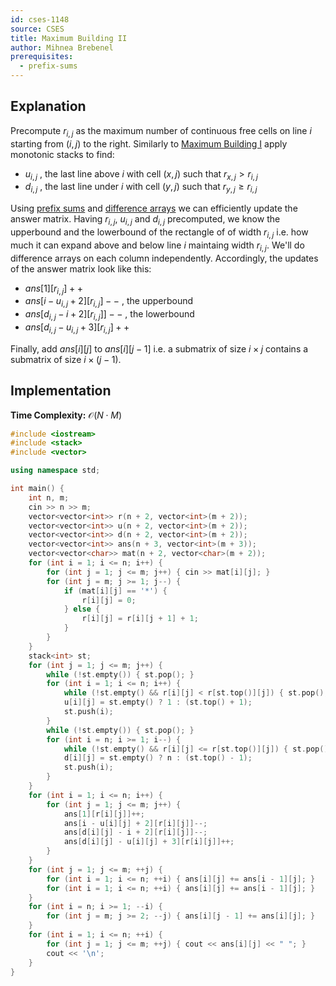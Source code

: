```yaml
---
id: cses-1148
source: CSES
title: Maximum Building II
author: Mihnea Brebenel
prerequisites:
  - prefix-sums
---
```


## Explanation

Precompute $r_{i,j}$ as the maximum number of continuous free cells on line $i$ starting from $(i, j)$ to the right.
Similarly to [Maximum Building I](https://cses.fi/problemset/task/1147) apply monotonic stacks to find:
- $u_{i, j}$ , the last line above $i$ with cell $(x, j)$ such that $r_{x, j} > r_{i, j}$
- $d_{i, j}$ , the last line under $i$ with cell $(y, j)$ such that $r_{y, j} \ge r_{i, j}$

Using [prefix sums](/silver/more-prefix-sums#2d-prefix-sums) and [difference arrays](https://codeforces.com/blog/entry/78762)
we can efficiently update the answer matrix. Having $r_{i,j}$, $u_{i,j}$ and $d_{i,j}$ precomputed, we know the upperbound
and the lowerbound of the rectangle of of width $r_{i,j}$ i.e. how much it can expand above and below line $i$ maintaing width $r_{i, j}$.
We'll do difference arrays on each column independently. Accordingly, the updates of the answer matrix look like this:
- $ans[1][r_{i,j}]++$
- $ans[i - u_{i, j} + 2][r_{i,j}]--$ , the upperbound
- $ans[d_{i,j} - i + 2][r_{i, j}]]--$ , the lowerbound
- $ans[d_{i,j} - u_{i,j} + 3][r_{i,j}]++$

Finally, add $ans[i][j]$ to $ans[i][j-1]$ i.e. a submatrix of size $i \times j$ contains a submatrix of size $i \times (j-1)$.

## Implementation

**Time Complexity:** $\mathcal{O}(N \cdot M)$

<LanguageSection>
<CPPSection>

```cpp
#include <iostream>
#include <stack>
#include <vector>

using namespace std;

int main() {
	int n, m;
	cin >> n >> m;
	vector<vector<int>> r(n + 2, vector<int>(m + 2));
	vector<vector<int>> u(n + 2, vector<int>(m + 2));
	vector<vector<int>> d(n + 2, vector<int>(m + 2));
	vector<vector<int>> ans(n + 3, vector<int>(m + 3));
	vector<vector<char>> mat(n + 2, vector<char>(m + 2));
	for (int i = 1; i <= n; i++) {
		for (int j = 1; j <= m; j++) { cin >> mat[i][j]; }
		for (int j = m; j >= 1; j--) {
			if (mat[i][j] == '*') {
				r[i][j] = 0;
			} else {
				r[i][j] = r[i][j + 1] + 1;
			}
		}
	}
	stack<int> st;
	for (int j = 1; j <= m; j++) {
		while (!st.empty()) { st.pop(); }
		for (int i = 1; i <= n; i++) {
			while (!st.empty() && r[i][j] < r[st.top()][j]) { st.pop(); }
			u[i][j] = st.empty() ? 1 : (st.top() + 1);
			st.push(i);
		}
		while (!st.empty()) { st.pop(); }
		for (int i = n; i >= 1; i--) {
			while (!st.empty() && r[i][j] <= r[st.top()][j]) { st.pop(); }
			d[i][j] = st.empty() ? n : (st.top() - 1);
			st.push(i);
		}
	}
	for (int i = 1; i <= n; i++) {
		for (int j = 1; j <= m; j++) {
			ans[1][r[i][j]]++;
			ans[i - u[i][j] + 2][r[i][j]]--;
			ans[d[i][j] - i + 2][r[i][j]]--;
			ans[d[i][j] - u[i][j] + 3][r[i][j]]++;
		}
	}
	for (int j = 1; j <= m; ++j) {
		for (int i = 1; i <= n; ++i) { ans[i][j] += ans[i - 1][j]; }
		for (int i = 1; i <= n; ++i) { ans[i][j] += ans[i - 1][j]; }
	}
	for (int i = n; i >= 1; --i) {
		for (int j = m; j >= 2; --j) { ans[i][j - 1] += ans[i][j]; }
	}
	for (int i = 1; i <= n; ++i) {
		for (int j = 1; j <= m; ++j) { cout << ans[i][j] << " "; }
		cout << '\n';
	}
}
```

</CPPSection>
</LanguageSection>
